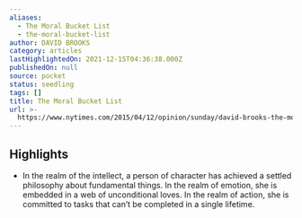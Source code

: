 ```yaml
---
aliases:
  - The Moral Bucket List
  - the-moral-bucket-list
author: DAVID BROOKS
category: articles
lastHighlightedOn: 2021-12-15T04:36:38.000Z
publishedOn: null
source: pocket
status: seedling
tags: []
title: The Moral Bucket List
url: >-
  https://www.nytimes.com/2015/04/12/opinion/sunday/david-brooks-the-moral-bucket-list.html
---
```

## Highlights

- In the realm of the intellect, a person of character has achieved a settled philosophy about fundamental things. In the realm of emotion, she is embedded in a web of unconditional loves. In the realm of action, she is committed to tasks that can’t be completed in a single lifetime.
